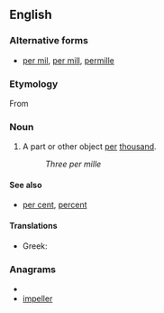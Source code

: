 {{wikipedia}}
==English==

===Alternative forms===
* [[per mil]], [[per mill]], [[permille]]

===Etymology===
From {{etyl|la}} {{term|per|lang=la}} {{term|mille|mīlle|thousand|lang=la}}

===Noun===
{{en-noun|per mille}}

# A part or other object [[per]] [[thousand]].
#: ''Three per mille''

====See also====
* [[per cent]], [[percent]]

====Translations====
* Greek: {{t|el|τοις χιλίοις}}

===Anagrams===
* {{alphagram|eeillmpr}}
* [[impeller#English|impeller]]